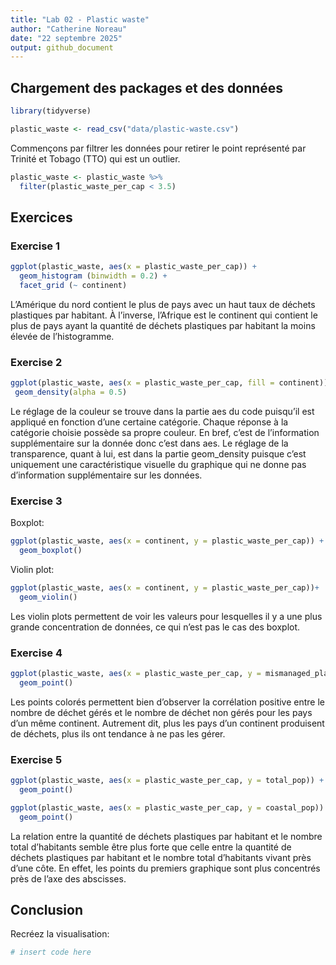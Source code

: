 ```yaml
---
title: "Lab 02 - Plastic waste"
author: "Catherine Noreau"
date: "22 septembre 2025"
output: github_document
---
```


## Chargement des packages et des données

```r
library(tidyverse) 
```

```r
plastic_waste <- read_csv("data/plastic-waste.csv")
```

Commençons par filtrer les données pour retirer le point représenté par Trinité et Tobago (TTO) qui est un outlier.

```r
plastic_waste <- plastic_waste %>%
  filter(plastic_waste_per_cap < 3.5)
```


## Exercices

### Exercise 1

```r
ggplot(plastic_waste, aes(x = plastic_waste_per_cap)) +
  geom_histogram (binwidth = 0.2) +
  facet_grid (~ continent)
```

L'Amérique du nord contient le plus de pays avec un haut taux de déchets plastiques par habitant. À l'inverse, l'Afrique est le continent qui contient le plus de pays ayant la quantité de déchets plastiques par habitant la moins élevée de l'histogramme.

### Exercise 2

```r
ggplot(plastic_waste, aes(x = plastic_waste_per_cap, fill = continent)) +
 geom_density(alpha = 0.5)
```

Le réglage de la couleur se trouve dans la partie aes du code puisqu'il est appliqué en fonction d'une certaine catégorie. Chaque réponse à la catégorie choisie possède sa propre couleur. En bref, c'est de l'information supplémentaire sur la donnée donc c'est dans aes. Le réglage de la transparence, quant à lui, est dans la partie geom_density puisque c'est uniquement une caractéristique visuelle du graphique qui ne donne pas d'information supplémentaire sur les données.

### Exercise 3

Boxplot:

```r
ggplot(plastic_waste, aes(x = continent, y = plastic_waste_per_cap)) +
  geom_boxplot()
```

Violin plot:

```r
ggplot(plastic_waste, aes(x = continent, y = plastic_waste_per_cap))+
  geom_violin()
```

Les violin plots permettent de voir les valeurs pour lesquelles il y a une plus grande concentration de données, ce qui n'est pas le cas des boxplot.

### Exercise 4


```r
ggplot(plastic_waste, aes(x = plastic_waste_per_cap, y = mismanaged_plastic_waste_per_cap, color = continent)) +
  geom_point()
```

Les points colorés permettent bien d'observer la corrélation positive entre le nombre de déchet gérés et le nombre de déchet non gérés pour les pays d'un même continent. Autrement dit, plus les pays d'un continent produisent de déchets, plus ils ont tendance à ne pas les gérer.

### Exercise 5


```r
ggplot(plastic_waste, aes(x = plastic_waste_per_cap, y = total_pop)) +
  geom_point()
```

```r
ggplot(plastic_waste, aes(x = plastic_waste_per_cap, y = coastal_pop)) +
  geom_point()
```

La relation entre la quantité de déchets plastiques par habitant et le nombre total d'habitants semble être plus forte que celle entre la quantité de déchets plastiques par habitant et le nombre total d'habitants vivant près d'une côte. En effet, les points du premiers graphique sont plus concentrés près de l'axe des abscisses.

## Conclusion

Recréez la visualisation:

```r
# insert code here
```
